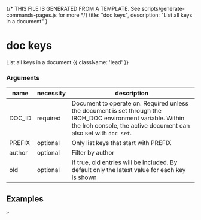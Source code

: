 {/* THIS FILE IS GENERATED FROM A TEMPLATE. See scripts/generate-commands-pages.js for more */}
    title: "doc keys",
    description: "List all keys in a document"
}

<div className='not-prose mb-5'>
    <Breadcrumbs pages={[
        { name: 'Commands', href: '/docs/commands', current: false },
        { name: 'doc keys', href: '/docs/commands/doc-keys', current: true },
    ]} />
</div>

# doc keys

List all keys in a document {{ className: 'lead' }}


### Arguments

| name | necessity | description |
| ---- | --------- | ----------- |
| DOC_ID  | required | Document to operate on. Required unless the document is set through the IROH_DOC environment variable. Within the Iroh console, the active document can also set with `doc set`. |
| PREFIX  | optional | Only list keys that start with PREFIX |
| author  | optional | Filter by author |
| old  | optional | If true, old entries will be included. By default only the latest value for each key is shown |



## Examples

<CodeGroup title="doc keys">


```text {{ title: 'console' }}
> 
```


</CodeGroup>

